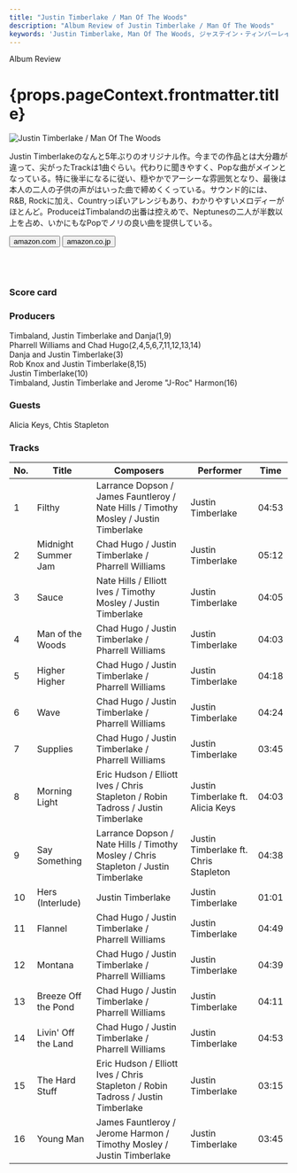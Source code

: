 ```yaml
---
title: "Justin Timberlake / Man Of The Woods"
description: "Album Review of Justin Timberlake / Man Of The Woods"
keywords: 'Justin Timberlake, Man Of The Woods, ジャステイン・ティンバーレイク, マン・オブ・ザ・ウッズ'
---
```




<p className="largeP">Album Review</p>
<h1 className="h1--no--margin">{props.pageContext.frontmatter.title}</h1>

<Row  className="image-card-group">
	<Column colMd={"4"} colLg={"4"} noGutterMdLeft="">
       <ImageCard>

![Justin Timberlake / Man Of The Woods](../../images/cd/justin4L.jpg) 

</ImageCard>
	</Column>
	<Column colMd={"8"} colLg={"8"} noGutterMdLeft="">
	<p>
	Justin Timberlakeのなんと5年ぶりのオリジナル作。今までの作品とは大分趣が違って、尖がったTrackは1曲ぐらい。代わりに聞きやすく、Popな曲がメインとなっている。特に後半になるに従い、穏やかでアーシーな雰囲気となり、最後は本人の二人の子供の声がはいった曲で締めくくっている。サウンド的には、R&B, Rockに加え、Countryっぽいアレンジもあり、わかりやすいメロディーがほとんど。ProduceはTimbalandの出番は控えめで、Neptunesの二人が半数以上を占め、いかにもなPopでノリの良い曲を提供している。
	</p>
	<div>
	  <Button href="https://amzn.to/2Oaym2G" kind="primary" size="small" renderIcon={ArrowUpRight24}>
      amazon.com
      </Button>
      <Button href="https://amzn.to/2W54KIp" kind="secondary" size="small" renderIcon={ArrowUpRight24}>
      amazon.co.jp
      </Button>
	</div>
	<a href="https://geo.music.apple.com/jp/album/man-of-the-woods/1330759954?mt=1&app=music&ls=1&at=11lcug" style="display:inline-block;overflow:hidden;background:url(https://linkmaker.itunes.apple.com/ja-jp/lockup.svg?releaseDate=2018-02-02&kind=album&bubble=apple_music&style=mono-black) no-repeat;width:180px;height:45px;"></a>
	<a href="https://geo.music.apple.com/jp/album/man-of-the-woods/1330759954?app=itunes&at=11lcug" style="display:inline-block;overflow:hidden;background:url(https://linkmaker.itunes.apple.com/ja-jp/badge-lrg.svg?releaseDate=2018-02-02T00:00:00Z&kind=album&bubble=itunes_music) no-repeat;width:140px;height:45px;"></a>
	</Column>
</Row>
<Row >
	<Column colMd={"4"} colLg={"4"} noGutterMdLeft="">
<div>
    <h3>Score card</h3>
	<SliderJS1 value="5" />
    <SliderJS2 value="2" />
	<SliderJS3 value="1" />
    <SliderJS4 value="9" />
</div>
</Column>
<Column colMd={"8"} colLg={"8"} noGutterMdLeft="">
<div>
<h3>Producers</h3>
<p>
Timbaland, Justin Timberlake and Danja(1,9)
<br/>Pharrell Williams and Chad Hugo(2,4,5,6,7,11,12,13,14)
<br/>Danja and Justin Timberlake(3)
<br/>Rob Knox and Justin Timberlake(8,15)
<br/>Justin Timberlake(10)
<br/>Timbaland, Justin Timberlake and Jerome "J-Roc" Harmon(16)
</p>
<h3>Guests</h3>
<p>
Alicia Keys, Chtis Stapleton
</p>
</div>
</Column>
</Row>

<h3>Tracks</h3>

| No. |	 Title              |	 Composers                                                                         |	 Performer                         | Time  |
| --- |	------------------- | ------------------------------------------------------------------------------------ | ------------------------------------- | ----- |
| 1	  |	Filthy             	| Larrance Dopson / James Fauntleroy / Nate Hills / Timothy Mosley / Justin Timberlake | Justin Timberlake                     | 04:53 |
| 2	  |	Midnight Summer Jam	| Chad Hugo / Justin Timberlake / Pharrell Williams                                    | Justin Timberlake                     | 05:12 |
| 3	  |	Sauce              	| Nate Hills / Elliott Ives / Timothy Mosley / Justin Timberlake                       | Justin Timberlake                     | 04:05 |
| 4	  |	Man of the Woods   	| Chad Hugo / Justin Timberlake / Pharrell Williams                                    | Justin Timberlake                     | 04:03 |
| 5	  |	Higher Higher      	| Chad Hugo / Justin Timberlake / Pharrell Williams                                    | Justin Timberlake                     | 04:18 |
| 6	  |	Wave               	| Chad Hugo / Justin Timberlake / Pharrell Williams                                    | Justin Timberlake                     | 04:24 |
| 7	  |	Supplies           	| Chad Hugo / Justin Timberlake / Pharrell Williams                                    | Justin Timberlake                     | 03:45 |
| 8	  |	Morning Light      	| Eric Hudson / Elliott Ives / Chris Stapleton / Robin Tadross / Justin Timberlake     | Justin Timberlake ft. Alicia Keys     | 04:03 |
| 9	  |	Say Something      	| Larrance Dopson / Nate Hills / Timothy Mosley / Chris Stapleton / Justin Timberlake  | Justin Timberlake ft. Chris Stapleton | 04:38 |
| 10  |	Hers (Interlude)   	| Justin Timberlake                                                                    | Justin Timberlake                     | 01:01 |
| 11  |	Flannel            	| Chad Hugo / Justin Timberlake / Pharrell Williams                                    | Justin Timberlake                     | 04:49 |
| 12  |	Montana            	| Chad Hugo / Justin Timberlake / Pharrell Williams                                    | Justin Timberlake                     | 04:39 |
| 13  |	Breeze Off the Pond	| Chad Hugo / Justin Timberlake / Pharrell Williams                                    | Justin Timberlake                     | 04:11 |
| 14  |	Livin' Off the Land	| Chad Hugo / Justin Timberlake / Pharrell Williams                                    | Justin Timberlake                     | 04:53 |
| 15  |	The Hard Stuff     	| Eric Hudson / Elliott Ives / Chris Stapleton / Robin Tadross / Justin Timberlake     | Justin Timberlake                     | 03:15 |
| 16  |	Young Man          	| James Fauntleroy / Jerome Harmon / Timothy Mosley / Justin Timberlake                | Justin Timberlake                     | 03:45 |
